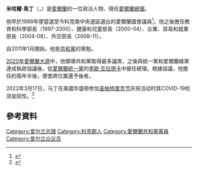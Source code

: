 {{blpsources|time=2016-03-20T15:06:14+00:00}}
{{expand|time=2016-03-20T15:06:14+00:00}}
{{noteTA
|T=zh-cn:米哈尔·马丁;zh-tw:米哈爾·馬丁;zh-hk:米侯·馬田;
|1=zh-cn:米哈尔;zh-tw:米哈爾;zh-hk:米侯
|2=zh-cn:米哈尔·马丁;zh-tw:米哈爾·馬丁;zh-hk:米侯·馬田;
}}
{{Infobox officeholder
| name = 米哈尔·马丁
| original_name             = Micheál Martin
| honorific-suffix = 
| image            = Micheál Martin (official portrait) 2020 (cropped).jpg
| order            = 15
| office           = 愛爾蘭總理
| president        = [[麥克·希金斯|麥克·希金斯]]
| deputy           = [[李歐·瓦拉德卡|李歐·瓦拉德卡]]
| term_start       = 2020年6月27日
| predecessor      = 李歐·瓦拉德卡
| office1          = [[愛爾蘭反對黨領袖|愛爾蘭反對黨領袖]]
| president1       = [[瑪麗·麥卡利斯|瑪麗·麥卡利斯]]<br>[[麥克·希金斯|麥克·希金斯]]
| taoiseach1       = [[恩達·肯尼|恩達·肯尼]]<br>[[李歐·瓦拉德卡|李歐·瓦拉德卡]]
| term_start1      = 2011年3月9日
| term_end1        = 2020年6月27日
| predecessor1     = 恩達·肯尼
| successor1       = [[瑪麗·盧·麥當勞|瑪麗·盧·麥當勞]]
| office8          = [[愛爾蘭共和黨|愛爾蘭共和黨]]黨魁
| term_start8      = 2011年1月26日
| term_end8        = 
| predecessor8     = [[布賴恩·考恩|布賴恩·考恩]]
| successor8       = 
| birth_name       = 
| birth_date       = {{birth date and age|1960|8|1}}
| birth_place      = {{IRE}}[[科克郡|科克郡]]
| death_date       = 
| death_place      = 
| nationality      = {{IRE}}
| party            = [[愛爾蘭共和黨|愛爾蘭共和黨]]
| spouse           = {{marriage|Mary O'Shea|1989}}
| children         = 5
| education        = {{link-ga|王者基督學校|Coláiste Chríost Rí}}
| alma_mater       = [[科克大學|科克大學]]
| signature        = 
| website          = {{URL|michealmartin.ie}}|
}}
'''米哈爾·馬丁'''（{{lang-en|Micheál Martin}}，{{bd|1960年|8月1日}}）是[[愛爾蘭|愛爾蘭]]的一位政治人物、現任[[愛爾蘭總理|愛爾蘭總理]]。

他早於1989年便當選至今科克南中央選區選出的愛爾蘭國會議員<ref name=oireachtas_db>{{cite web|url=http://www.oireachtas.ie/members-hist/default.asp?housetype=0&HouseNum=30&MemberID=693&ConstID=43|title=Mr. Micheál Martin|work=Oireachtas Members Database|accessdate=2008-06-08|archive-date=2018-05-05|archive-url=https://web.archive.org/web/20180505032922/http://www.oireachtas.ie/members-hist/default.asp?housetype=0&HouseNum=30&MemberID=693&ConstID=43|dead-url=no}}</ref>。他之後擔任教育和科學部長（1997-2000）、健康和兒童部長（2000-04）、企業、貿易和就業部長（2004-08）、外交部長（2008–11）。

自2011年1月開始，他是[[共和黨_(愛爾蘭)|共和黨]]的黨魁。

[[2020年愛爾蘭大選|2020年愛爾蘭大選]]中，他領導共和黨取得最多議席，之後與統一黨和愛爾蘭綠黨達成執政協議後，從[[愛爾蘭統一黨|愛爾蘭統一黨]]的[[李歐·瓦拉德卡|李歐·瓦拉德卡]]中接任總理。根據協議，他擔任約兩年半後，便會將位置還予後者。

2022年3月17日，马丁在美國华盛顿参加[[圣帕特里克节|圣帕特里克节]]庆祝活动时其COVID-19检测呈阳性。<ref>{{cite news|url=https://www.rte.ie/news/2022/0317/1286929-taoiseach-covid-washington/|title=Taoiseach tests positive for Covid-19 in Washington|publisher=[[RTÉ_News_and_Current_Affairs|RTÉ News and Current Affairs]]|first=Sean|last=Whelan|date=17 March 2022|accessdate=17 March 2022}}</ref>
==參考資料==
{{reflist}}

{{欧洲理事会}}

{{DEFAULTSORT:Martin, Micheal}}
[[Category:爱尔兰总理|Category:爱尔兰总理]]
[[Category:科克郡人|Category:科克郡人]]
[[Category:愛爾蘭共和黨黨員|Category:愛爾蘭共和黨黨員]]
[[Category:爱尔兰众议员|Category:爱尔兰众议员]]